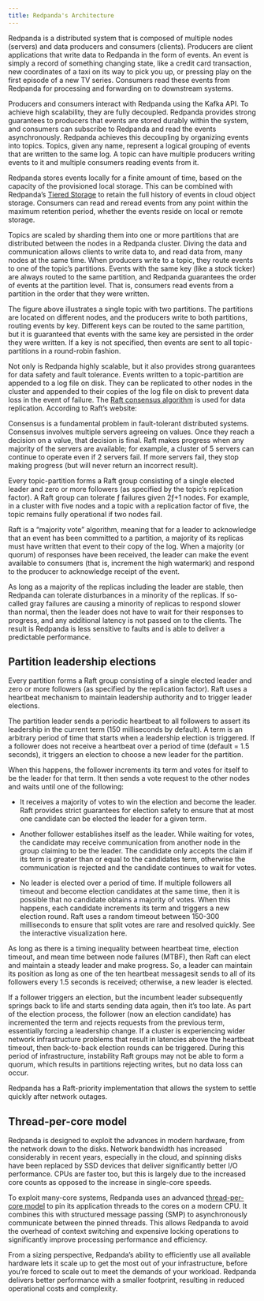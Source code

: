 ```yaml
---
title: Redpanda's Architecture
---
```


<head>
    <meta name="title" content="Redpanda's Architecture | Redpanda Docs"/>
    <meta name="description" content="Redpanda is a distributed system that is composed of multiple nodes (servers) and data producers and consumers (clients)."/>
</head>

Redpanda is a distributed system that is composed of multiple nodes (servers) and data producers and consumers (clients). Producers are client applications that write data to Redpanda in the form of events. An event is simply a record of something changing state, like a credit card transaction, new coordinates of a taxi on its way to pick you up, or pressing play on the first episode of a new TV series. Consumers read these events from Redpanda for processing and forwarding on to downstream systems.

Producers and consumers interact with Redpanda using the Kafka API. To achieve high scalability, they are fully decoupled. Redpanda provides strong guarantees to producers that events are stored durably within the system, and consumers can subscribe to Redpanda and read the events asynchronously. Redpanda achieves this decoupling by organizing events into topics. Topics, given any name, represent a logical grouping of events that are written to the same log. A topic can have multiple producers writing events to it and multiple consumers reading events from it.

Redpanda stores events locally for a finite amount of time, based on the capacity of the provisioned local storage. This can be combined with Redpanda’s [Tiered Storage](../../platform/data-management/tiered-storage/) to retain the full history of events in cloud object storage. Consumers can read and reread events from any point within the maximum retention period, whether the events reside on local or remote storage.

Topics are scaled by sharding them into one or more partitions that are distributed between the nodes in a Redpanda cluster. Diving the data and communication allows clients to write data to, and read data from, many nodes at the same time. When producers write to a topic, they route events to one of the topic’s partitions. Events with the same key (like a stock ticker) are always routed to the same partition, and Redpanda guarantees the order of events at the partition level. That is, consumers read events from a partition in the order that they were written.

The figure above illustrates a single topic with two partitions. The partitions are located on different nodes, and the producers write to both partitions, routing events by key. Different keys can be routed to the same partition, but it is guaranteed that events with the same key are persisted in the order they were written. If a key is not specified, then events are sent to all topic-partitions in a round-robin fashion.

Not only is Redpanda highly scalable, but it also provides strong guarantees for data safety and fault tolerance. Events written to a topic-partition are appended to a log file on disk. They can be replicated to other nodes in the cluster and appended to their copies of the log file on disk to prevent data loss in the event of failure. The [Raft consensus algorithm](https://raft.github.io/) is used for data replication. According to Raft’s website:

Consensus is a fundamental problem in fault-tolerant distributed systems. Consensus involves multiple servers agreeing on values. Once they reach a decision on a value, that decision is final. Raft makes progress when any majority of the servers are available; for example, a cluster of 5 servers can continue to operate even if 2 servers fail. If more servers fail, they stop making progress (but will never return an incorrect result).

Every topic-partition forms a Raft group consisting of a single elected leader and zero or more followers (as specified by the topic’s replication factor). A Raft group can tolerate ƒ failures given 2ƒ+1 nodes. For example, in a cluster with five nodes and a topic with a replication factor of five, the topic remains fully operational if two nodes fail.

Raft is a “majority vote” algorithm, meaning that for a leader to acknowledge that an event has been committed to a partition, a majority of its replicas must have written that event to their copy of the log. When a majority (or quorum) of responses have been received, the leader can make the event available to consumers (that is, increment the high watermark) and respond to the producer to acknowledge receipt of the event.

As long as a majority of the replicas including the leader are stable, then Redpanda can tolerate disturbances in a minority of the replicas. If so-called gray failures are causing a minority of replicas to respond slower than normal, then the leader does not have to wait for their  responses to progress, and any additional latency is not passed on to the clients. The result is Redpanda is less sensitive to faults and is able to deliver a predictable performance.

## Partition leadership elections

Every partition forms a Raft group consisting of a single elected leader and zero or more followers (as specified by the replication factor). Raft uses a heartbeat mechanism to maintain leadership authority and to trigger leader elections.

The partition leader sends a periodic heartbeat to all followers to assert its leadership in the current term (150 milliseconds by default). A term is an arbitrary period of time that starts when a leadership election is triggered. If a follower does not receive a heartbeat over a period of time (default = 1.5 seconds), it triggers an election to choose a new leader for the partition.

When this happens, the follower increments its term and votes for itself to be the leader for that term. It then sends a vote request to the other nodes and waits until one of the following:

- It receives a majority of votes to win the election and become the leader. Raft provides strict guarantees for election safety to ensure that at most one candidate can be elected the leader for a given term.

- Another follower establishes itself as the leader. While waiting for votes, the candidate may receive communication from another node in the group claiming to be the leader. The candidate only accepts the claim if its term is greater than or equal to the candidates term, otherwise the communication is rejected and the candidate continues to wait for votes.

- No leader is elected over a period of time. If multiple followers all timeout and become election candidates at the same time, then it is possible that no candidate obtains a majority of votes. When this happens, each candidate increments its term and triggers a new election round. Raft uses a random timeout between 150-300 milliseconds to ensure that split votes are rare and resolved quickly. See the interactive visualization here.

As long as there is a timing inequality between heartbeat time, election timeout, and mean time between node failures (MTBF), then Raft can elect and maintain a steady leader and make progress. So, a leader can maintain its position as long as one of the ten heartbeat messagesit sends to all of its followers every 1.5 seconds is received; otherwise, a new leader is elected.

If a follower triggers an election, but the incumbent leader subsequently springs back to life and starts sending data again, then it’s too late. As part of the election process, the follower (now an election candidate) has incremented the term and rejects requests from the previous term, essentially forcing a leadership change. If a cluster is experiencing wider network infrastructure problems that result in latencies above the heartbeat timeout, then back-to-back election rounds can be triggered. During this period of infrastructure, instability Raft groups may not be able to form a quorum, which results in partitions rejecting writes, but no data loss can occur.

Redpanda has a Raft-priority implementation that allows the system to settle quickly after network outages.

## Thread-per-core model

Redpanda is designed to exploit the advances in modern hardware, from the network down to the disks. Network bandwidth has increased considerably in recent years, especially in the cloud, and spinning disks have been replaced by SSD devices that deliver significantly better I/O performance. CPUs are faster too, but this is largely due to the increased core counts as opposed to the increase in single-core speeds.

To exploit many-core systems, Redpanda uses an advanced [thread-per-core model](https://redpanda.com/blog/tpc-buffers?utm_medium=content&utm_assetname=sizing_guide&utm_assettype=report&utm_source=gated_content&utm_campaign=tpc_architecture_blog) to pin its application threads to the cores on a modern CPU. It combines this with structured message passing (SMP) to asynchronously communicate between the pinned threads. This allows Redpanda to avoid the overhead of context switching and expensive locking operations to significantly improve processing performance and efficiency.

From a sizing perspective, Redpanda’s ability to efficiently use all available hardware lets it scale up to get the most out of your infrastructure, before you’re forced to scale out to meet the demands of your workload. Redpanda delivers better performance with a smaller footprint, resulting in reduced operational costs and complexity.
